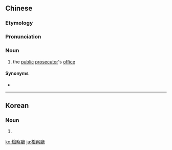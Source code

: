 {{also|検察庁|检察厅}}
==Chinese==
{{zh-forms|s=检察厅|type=21}}

===Etymology===
{{zh-compound|檢察|廳|prosecution|department}}

===Pronunciation===
{{zh-pron
|m=jiǎnchátīng
|cat=n
}}

===Noun===
{{zh-noun}}

# {{lb|zh|obsolete|or referring to Japanese/Korean departments}} the [[public]] [[prosecutor]]'s [[office]]

====Synonyms====
* {{zh-l|檢察院}}

----

==Korean==
{{ko-hanjatab}}

===Noun===
{{ko-noun|hangeul=검찰청}}

# {{hanja form of|검찰청|public prosecutor's office}}

[[ko:檢察廳]]
[[ja:檢察廳]]